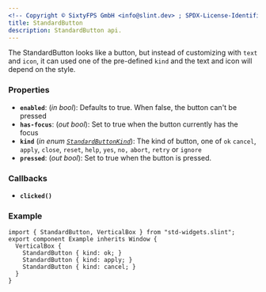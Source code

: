 ```yaml
---
<!-- Copyright © SixtyFPS GmbH <info@slint.dev> ; SPDX-License-Identifier: MIT -->
title: StandardButton
description: StandardButton api.
---
```


The StandardButton looks like a button, but instead of customizing with `text` and `icon`,
it can used one of the pre-defined `kind` and the text and icon will depend on the style.

### Properties

-   **`enabled`**: (_in_ _bool_): Defaults to true. When false, the button can't be pressed
-   **`has-focus`**: (_out_ _bool_): Set to true when the button currently has the focus
-   **`kind`** (_in_ _enum [`StandardButtonKind`](../builtins/enums.md#standardbuttonkind)_): The kind of button, one of `ok` `cancel`, `apply`, `close`, `reset`, `help`, `yes`, `no,` `abort`, `retry` or `ignore`
-   **`pressed`**: (_out_ _bool_): Set to true when the button is pressed.

### Callbacks

-   **`clicked()`**

### Example

```slint
import { StandardButton, VerticalBox } from "std-widgets.slint";
export component Example inherits Window {
  VerticalBox {
    StandardButton { kind: ok; }
    StandardButton { kind: apply; }
    StandardButton { kind: cancel; }
  }
}
```
